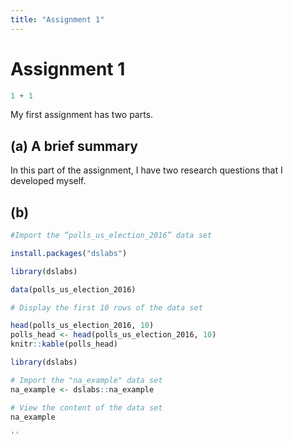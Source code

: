 ---
title: "Assignment 1"
---

# Assignment 1

```{r}
1 + 1
```

My first assignment has two parts.

## (a) A brief summary

In this part of the assignment, I have two research questions that I developed myself.

## (b)

```{r}

#Import the “polls_us_election_2016” data set

install.packages("dslabs")

library(dslabs)

data(polls_us_election_2016)

# Display the first 10 rows of the data set

head(polls_us_election_2016, 10)
polls_head <- head(polls_us_election_2016, 10)
knitr::kable(polls_head)

library(dslabs)

# Import the "na_example" data set
na_example <- dslabs::na_example

# View the content of the data set
na_example

''
```
